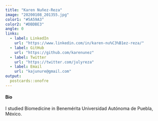 ```yaml
---
title: "Karen Nuñez-Reza"
image: "20200108_201355.jpg"
color1: "#5A59A3"
color2: "#DBDBE3"
angle: 0
links:
  - label: LinkedIn
    url: "https://www.linkedin.com/in/karen-nu%C3%B1ez-reza/"
  - label: GitHub
    url: "https://github.com/karenunez"
  - label: Twitter
    url: "https://twitter.com/julyreza"
  - label: Email
    url: "kajunure@gmail.com"
output:
  postcards::onofre
---
```

#### Bio
I studied Biomedicine in Benemérita Universidad Autónoma de Puebla, México.
